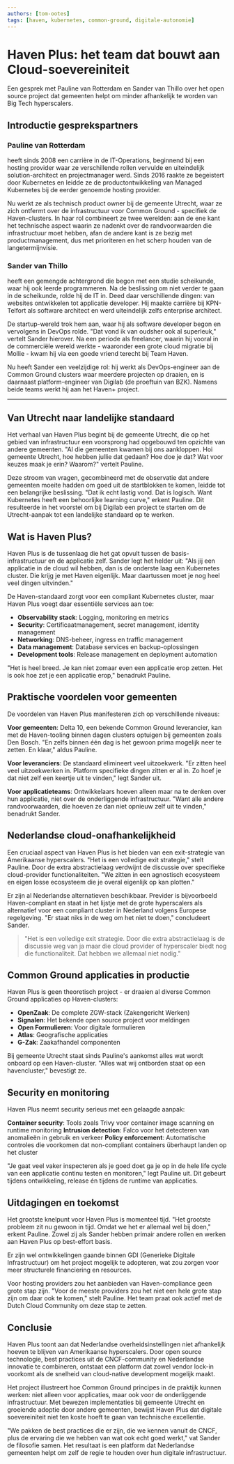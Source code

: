```yaml
---
authors: [tom-ootes]
tags: [haven, kubernetes, common-ground, digitale-autonomie]
---
```



# Haven Plus: het team dat bouwt aan Cloud-soevereiniteit

Een gesprek met Pauline van Rotterdam en Sander van Thillo over het open source project dat gemeenten helpt om minder afhankelijk te worden van Big Tech hyperscalers.

<!-- truncate -->

## Introductie gesprekspartners

### **Pauline van Rotterdam**
 heeft sinds 2008 een carrière in de IT-Operations, beginnend bij een hosting provider waar ze verschillende rollen vervulde en uiteindelijk solution-architect en projectmanager werd. Sinds 2016 raakte ze begeistert door Kubernetes en leidde ze de productontwikkeling van Managed Kubernetes bij de eerder genoemde hosting provider.

Nu werkt ze als technisch product owner bij de gemeente Utrecht, waar ze zich ontfermt over de infrastructuur voor Common Ground - specifiek de Haven-clusters. In haar rol combineert ze twee werelden: aan de ene kant het technische aspect waarin ze nadenkt over de randvoorwaarden die infrastructuur moet hebben, afan de andere kant is ze bezig met productmanagement, dus met prioriteren en het scherp houden van de langetermijnvisie.

### Sander van Thillo
heeft een gemengde achtergrond die begon met een studie scheikunde, waar hij ook leerde programmeren. Na de beslissing om niet verder te gaan in de scheikunde, rolde hij de IT in. Deed daar verschillende dingen: van websites ontwikkelen tot applicatie developer. Hij maakte carrière bij KPN-Telfort als software architect en werd uiteindelijk zelfs enterprise architect.

De startup-wereld trok hem aan, waar hij als software developer begon en vervolgens in DevOps rolde. "Dat vond ik van oudsher ook al superleuk," vertelt Sander hierover. Na een periode als freelancer, waarin hij vooral in de commerciële wereld werkte - waaronder een grote cloud migratie bij Mollie - kwam hij via een goede vriend terecht bij Team Haven.

Nu heeft Sander een veelzijdige rol: hij werkt als DevOps-engineer aan de Common Ground clusters waar meerdere projecten op draaien, en is daarnaast platform-engineer van Digilab (de proeftuin van BZK). Namens beide teams werkt hij aan het Haven+ project.

---

## Van Utrecht naar landelijke standaard

Het verhaal van Haven Plus begint bij de gemeente Utrecht, die op het gebied van infrastructuur een voorsprong had opgebouwd ten opzichte van andere gemeenten. "Al die gemeenten kwamen bij ons aankloppen. Hoi gemeente Utrecht, hoe hebben jullie dat gedaan? Hoe doe je dat? Wat voor keuzes maak je erin? Waarom?" vertelt Pauline. 

Deze stroom van vragen, gecombineerd met de observatie dat andere gemeenten moeite hadden om goed uit de startblokken te komen, leidde tot een belangrijke beslissing. "Dat ik echt lastig vond. Dat is logisch. Want Kubernetes heeft een behoorlijke learning curve," erkent Pauline. Dit resulteerde in het voorstel om bij Digilab een project te starten om de Utrecht-aanpak tot een landelijke standaard op te werken.

## Wat is Haven Plus?

Haven Plus is de tussenlaag die het gat opvult tussen de basis-infrastructuur en de applicatie zelf. Sander legt het helder uit: "Als jij een applicatie in de cloud wil hebben, dan is de onderste laag een Kubernetes cluster. Die krijg je met Haven eigenlijk. Maar daartussen moet je nog heel veel dingen uitvinden."

De Haven-standaard zorgt voor een compliant Kubernetes cluster, maar Haven Plus voegt daar essentiële services aan toe:

- **Observability stack**: Logging, monitoring en metrics
- **Security**: Certificaatmanagement, secret management, identity management
- **Networking**: DNS-beheer, ingress en traffic management
- **Data management**: Database services en backup-oplossingen
- **Development tools**: Release management en deployment automation

"Het is heel breed. Je kan niet zomaar even een applicatie erop zetten. Het is ook hoe zet je een applicatie erop," benadrukt Pauline.

## Praktische voordelen voor gemeenten

De voordelen van Haven Plus manifesteren zich op verschillende niveaus:

**Voor gemeenten**: Delta 10, een bekende Common Ground leverancier, kan met de Haven-tooling binnen dagen clusters optuigen bij gemeenten zoals Den Bosch. "En zelfs binnen één dag is het gewoon prima mogelijk neer te zetten. En klaar," aldus Pauline.

**Voor leveranciers**: De standaard elimineert veel uitzoekwerk. "Er zitten heel veel uitzoekwerken in. Platform specifieke dingen zitten er al in. Zo hoef je dat niet zelf een keertje uit te vinden," legt Sander uit.

**Voor applicatieteams**: Ontwikkelaars hoeven alleen maar na te denken over hun applicatie, niet over de onderliggende infrastructuur. "Want alle andere randvoorwaarden, die hoeven ze dan niet opnieuw zelf uit te vinden," benadrukt Sander.

## Nederlandse cloud-onafhankelijkheid

Een cruciaal aspect van Haven Plus is het bieden van een exit-strategie van Amerikaanse hyperscalers. "Het is een volledige exit strategie," stelt Pauline. Door de extra abstractielaag verdwijnt de discussie over specifieke cloud-provider functionaliteiten. "We zitten in een agnostisch ecosysteem en eigen losse ecosysteem die je overal eigenlijk op kan plotten."

Er zijn al Nederlandse alternatieven beschikbaar. Previder is bijvoorbeeld Haven-compliant en staat in het lijstje met de grote hyperscalers als alternatief voor een compliant cluster in Nederland volgens Europese regelgeving. "Er staat niks in de weg om het niet te doen," concludeert Sander.

<Blockquote
  attribution=" — Pauline, Technisch Product Owner gemeente Utrecht"
  variation="pink-background"
>
"Het is een volledige exit strategie. Door die extra abstractielaag is de discussie weg van ja maar die cloud provider of hyperscaler biedt nog die functionaliteit. Dat hebben we allemaal niet nodig."
</Blockquote>

## Common Ground applicaties in productie

Haven Plus is geen theoretisch project - er draaien al diverse Common Ground applicaties op Haven-clusters:

- **OpenZaak**: De complete ZGW-stack (Zakengericht Werken)
- **Signalen**: Het bekende open source project voor meldingen
- **Open Formulieren**: Voor digitale formulieren
- **Atlas**: Geografische applicaties
- **G-Zak**: Zaakafhandel componenten

Bij gemeente Utrecht staat sinds Pauline's aankomst alles wat wordt onboard op een Haven-cluster. "Alles wat wij ontborden staat op een havencluster," bevestigt ze.

## Security en monitoring

Haven Plus neemt security serieus met een gelaagde aanpak:

**Container security**: Tools zoals Trivy voor container image scanning en runtime monitoring
**Intrusion detection**: Falco voor het detecteren van anomalieën in gebruik en verkeer
**Policy enforcement**: Automatische controles die voorkomen dat non-compliant containers überhaupt landen op het cluster

"Je gaat veel vaker inspecteren als je goed doet ga je op in de hele life cycle van een applicatie continu testen en monitoren," legt Pauline uit. Dit gebeurt tijdens ontwikkeling, release én tijdens de runtime van applicaties.

## Uitdagingen en toekomst

Het grootste knelpunt voor Haven Plus is momenteel tijd. "Het grootste probleem zit nu gewoon in tijd. Omdat we het er allemaal wel bij doen," erkent Pauline. Zowel zij als Sander hebben primair andere rollen en werken aan Haven Plus op best-effort basis.

Er zijn wel ontwikkelingen gaande binnen GDI (Generieke Digitale Infrastructuur) om het project mogelijk te adopteren, wat zou zorgen voor meer structurele financiering en resources.

Voor hosting providers zou het aanbieden van Haven-compliance geen grote stap zijn. "Voor de meeste providers zou het niet een hele grote stap zijn om daar ook te komen," stelt Pauline. Het team praat ook actief met de Dutch Cloud Community om deze stap te zetten.

## Conclusie

Haven Plus toont aan dat Nederlandse overheidsinstellingen niet afhankelijk hoeven te blijven van Amerikaanse hyperscalers. Door open source technologie, best practices uit de CNCF-community en Nederlandse innovatie te combineren, ontstaat een platform dat zowel vendor lock-in voorkomt als de snelheid van cloud-native development mogelijk maakt.

Het project illustreert hoe Common Ground principes in de praktijk kunnen werken: niet alleen voor applicaties, maar ook voor de onderliggende infrastructuur. Met bewezen implementaties bij gemeente Utrecht en groeiende adoptie door andere gemeenten, bewijst Haven Plus dat digitale soevereiniteit niet ten koste hoeft te gaan van technische excellentie.

"We pakken de best practices die er zijn, die we kennen vanuit de CNCF, plus de ervaring die we hebben van wat ook echt goed werkt," vat Sander de filosofie samen. Het resultaat is een platform dat Nederlandse gemeenten helpt om zelf de regie te houden over hun digitale infrastructuur.